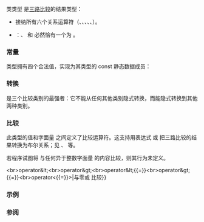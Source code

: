 {{cpp/title|strong_ordering}}
{{cpp/utility/navbar}}
{{ddcl|since=c++20|header=compare|1=
class strong_ordering;
}}

类类型 {{tt|std::strong_ordering}} 是[[cpp/language/operator_comparison#三路比较|三路比较]]的结果类型：
* 接纳所有六个关系运算符（{{tt|1===}}、{{tt|1=!=}}、{{tt|&lt;}}、{{tt|1=&lt;=}}、{{tt|&gt;}}、{{tt|1=&gt;=}}）。
{{cpp/utility/compare/substitutable|yes}}
* {{enwiki|Connected relation|不允许不可比较值}}：{{c|a &lt; b}}、{{c|1=a == b}} 和 {{c|a &gt; b}} 必然恰有一个为 {{c|true}}。

===常量===
{{tt|std::strong_ordering}} 类型拥有四个合法值，实现为其类型的 const 静态数据成员：
{{dsc begin}}
{{dsc hitem|名称|定义}}
{{dsc mem sconst|{{dsc small|{{c/core|inline constexpr std::strong_ordering}}}} less|nolink=true|合法值，指示小于（先序）关系}}
{{dsc mem sconst|{{dsc small|{{c/core|inline constexpr std::strong_ordering}}}} equivalent|nolink=true|合法值，指示等价（既非先序亦非后序），等于 {{tt|equal}}}}
{{dsc mem sconst|{{dsc small|{{c/core|inline constexpr std::strong_ordering}}}} equal|nolink=true|合法值，指示等价（既非先序亦非后序），等于 {{tt|equivalent}}}}
{{dsc mem sconst|{{dsc small|{{c/core|inline constexpr std::strong_ordering}}}} greater|nolink=true|合法值，指示大于（后序）关系}}
{{dsc end}}

===转换===
{{tt|std::strong_ordering}} 是三个比较类别的最强者：它不能从任何其他类别隐式转换，而能隐式转换到其他两种类别。

{{dsc begin}}
{{dsc mem fun|cpp/utility/compare/strong_ordering|inlinemem=true|title=operator partial_ordering|到 {{lc|std::partial_ordering}} 的隐式转换}}
{{dsc end}}

{{member|{{small|std::strong_ordering::}}operator partial_ordering|2=
{{ddcl|1=
constexpr operator partial_ordering() const noexcept;
}}

===返回值===
若 {{tt|v}} 为 {{tt|less}} 则为 {{lc|std::partial_ordering::less}}，若 {{tt|v}} 为 {{tt|greater}} 则为 {{lc|std::partial_ordering::greater}}，若 {{tt|v}} 为 {{tt|equal}} 或 {{tt|equivalent}} 则为 {{lc|std::partial_ordering::equivalent}}。
}}

{{dsc begin}}
{{dsc mem fun|cpp/utility/compare/strong_ordering|inlinemem=true|title=operator weak_ordering|到 {{lc|std::weak_ordering}} 的隐式转换}}
{{dsc end}}

{{member|{{small|std::strong_ordering::}}operator weak_ordering|2=
{{ddcl|1=
constexpr operator weak_ordering() const noexcept;
}}

===返回值===
若 {{tt|v}} 为 {{tt|less}} 则为 {{lc|std::weak_ordering::less}}，若 {{tt|v}} 为 {{tt|greater}} 则为 {{lc|std::weak_ordering::greater}}，若 {{tt|v}} 为 {{tt|equal}} 或 {{tt|equivalent}} 则为 {{lc|std::weak_ordering::equivalent}}。
}}

===比较===
此类型的值和字面量 {{c|0}} 之间定义了比较运算符。这支持用表达式 {{c|1=a &lt;=&gt; b == 0}} 或 {{c|1=a &lt;=&gt; b &lt; 0}} 把三路比较的结果转换为布尔关系；见 {{ltt|cpp/utility/compare/named_comparison_functions|std::is_eq}}、{{ltt|cpp/utility/compare/named_comparison_functions|std::is_lt}} 等。

{{cpp/hidden friend|plural=yes|{{tt|std::strong_ordering}}}}

若程序试图将 {{tt|strong_ordering}} 与任何异于整数字面量 {{c|0}} 的内容比较，则其行为未定义。

{{dsc begin}}
{{dsc fun|cpp/utility/compare/strong_ordering|inlinemem=true|title=operator{{==}}&lt;br&gt;operator&amp;lt;&lt;br&gt;operator&amp;gt;&lt;br&gt;operator&amp;lt;{{=}}&lt;br&gt;operator&amp;gt;{{=}}&lt;br&gt;operator&lt;{{=}}&gt;|与零或 {{tt|strong_order}} 比较}}
{{dsc end}}

{{member|1=operator==|2=
{{dcl begin}}
{{dcl|num=1|1=
friend constexpr bool
operator==( strong_ordering v, /* 未指明 */ u ) noexcept;
}}
{{dcl|num=2|1=
friend constexpr bool
operator==( strong_ordering v, strong_ordering w ) noexcept = default;
}}
{{dcl end}}

===参数===
{{par begin}}
{{par|v, w|要检查的 {{tt|std::strong_ordering}} 值}}
{{par|u|未使用的形参，具有接受字面零实参的任何类型}}
{{par end}}

===返回值===
@1@ 若 {{tt|v}} 为 {{tt|equivalent}} 或 {{tt|equal}} 则为 {{c|true}}，若 {{tt|v}} 为 {{tt|less}} 或 {{tt|greater}} 则为 {{c|false}}。
@2@ 若两个形参持有相同值则为 {{c|true}}，否则为 {{c|false}}。注意 {{tt|equal}} 等于 {{tt|equivalent}}。
}}

{{member|1=operator&lt;|2=
{{dcl begin}}
{{dcl|num=1|1=
friend constexpr bool operator&lt;( strong_ordering v, /* 未指明 */ u ) noexcept;
}}
{{dcl|num=2|1=
friend constexpr bool operator&lt;( /* 未指明 */ u, strong_ordering v ) noexcept;
}}
{{dcl end}}

===参数===
{{par begin}}
{{par|v|要检查的 {{tt|std::strong_ordering}} 值}}
{{par|u|未使用的形参，具有接受字面零实参的任何类型}}
{{par end}}

===返回值===
@1@ 若 {{tt|v}} 为 {{tt|less}} 则为 {{c|true}}，若 {{tt|v}} 为 {{tt|greater}}、{{tt|equivalent}} 或 {{tt|equal}} 则为 {{c|false}}。
@2@ 若 {{tt|v}} 为 {{tt|greater}} 则为 {{c|true}}，若 {{tt|v}} 为 {{tt|less}}、{{tt|equivalent}} 或 {{tt|equal}} 则为 {{c|false}}。
}}

{{member|1=operator&lt;=|2=
{{dcl begin}}
{{dcl|num=1|1=
friend constexpr bool operator&lt;=( strong_ordering v, /* 未指明 */ u ) noexcept;
}}
{{dcl|num=2|1=
friend constexpr bool operator&lt;=( /* 未指明 */ u, strong_ordering v ) noexcept;
}}
{{dcl end}}

===参数===
{{par begin}}
{{par|v|要检查的 {{tt|std::strong_ordering}} 值}}
{{par|u|未使用的形参，具有接受字面零实参的任何类型}}
{{par end}}

===返回值===
@1@ 若 {{tt|v}} 为 {{tt|less}}、{{tt|equivalent}} 或 {{tt|equal}} 则为 {{c|true}}，若 {{tt|v}} 为 {{tt|greater}} 则为 {{c|false}}。
@2@ 若 {{tt|v}} 为 {{tt|greater}}、{{tt|equivalent}} 或 {{tt|equal}} 则为 {{c|true}}，若 {{tt|v}} 为 {{tt|less}} 则为 {{c|false}}。
}}

{{member|1=operator&gt;|2=
{{dcl begin}}
{{dcl|num=1|1=
friend constexpr bool operator&gt;( strong_ordering v, /* 未指明 */ u ) noexcept;
}}
{{dcl|num=2|1=
friend constexpr bool operator&gt;( /* 未指明 */ u, strong_ordering v ) noexcept;
}}
{{dcl end}}

===参数===
{{par begin}}
{{par|v|要检查的 {{tt|std::strong_ordering}} 值}}
{{par|u|未使用的形参，具有接受字面零实参的任何类型}}
{{par end}}

===返回值===
@1@ 若 {{tt|v}} 为 {{tt|greater}} 则为 {{c|true}}，若 {{tt|v}} 为 {{tt|less}}、{{tt|equivalent}} 或 {{tt|equal}} 则为 {{c|false}}。
@2@ 若 {{tt|v}} 为 {{tt|less}} 则为 {{c|true}}，若 {{tt|v}} 为 {{tt|greater}}、{{tt|equivalent}} 或 {{tt|equal}} 则为 {{c|false}}。
}}

{{member|1=operator&gt;=|2=
{{dcl begin}}
{{dcl|num=1|1=
friend constexpr bool operator&gt;=( strong_ordering v, /* 未指明 */ u ) noexcept;
}}
{{dcl|num=2|1=
friend constexpr bool operator&gt;=( /* 未指明 */ u, strong_ordering v ) noexcept;
}}
{{dcl end}}

===参数===
{{par begin}}
{{par|v|要检查的 {{tt|std::strong_ordering}} 值}}
{{par|u|未使用的形参，具有接受字面零实参的任何类型}}
{{par end}}

===返回值===
@1@ 若 {{tt|v}} 为 {{tt|greater}}、{{tt|equivalent}} 或 {{tt|equal}} 则为 {{c|true}}，若 {{tt|v}} 为 {{tt|less}} 则为 {{c|false}}。
@2@ 若 {{tt|v}} 为 {{tt|less}}、{{tt|equivalent}} 或 {{tt|equal}} 则为 {{c|true}}，若 {{tt|v}} 为 {{tt|greater}} 则为 {{c|false}}。
}}

{{member|1=operator&lt;=&gt;|2=
{{dcl begin}}
{{dcl|num=1|1=
friend constexpr strong_ordering
operator&lt;=&gt;( strong_ordering v, /* 未指明 */ u ) noexcept;
}}
{{dcl|num=2|1=
friend constexpr strong_ordering
operator&lt;=&gt;( /* 未指明 */ u, strong_ordering v ) noexcept;
}}
{{dcl end}}

===参数===
{{par begin}}
{{par|v|要检查的 {{tt|std::strong_ordering}} 值}}
{{par|u|未使用的形参，具有接受字面零实参的任何类型}}
{{par end}}

===返回值===
@1@ {{c|v}}。
@2@ 若 {{tt|v}} 为 {{tt|less}} 则为 {{c|greater}}，若 {{tt|v}} 为 {{tt|greater}} 则为 {{c|less}}，否则为 {{tt|v}}。
}}

===示例===
{{example
|code=
#include &lt;compare&gt;
#include &lt;iostream&gt;

struct Point
{
    int x{}, y{};

    friend constexpr std::strong_ordering operator&lt;=&gt;(Point lhs, Point rhs)
    {
        if (lhs.x &lt; rhs.x or (lhs.x == rhs.x and lhs.y &lt; rhs.y))
            return std::strong_ordering::less;
        if (lhs.x &gt; rhs.x or (lhs.x == rhs.x and lhs.y &gt; rhs.y))
            return std::strong_ordering::greater;
        return std::strong_ordering::equivalent;
    }

    friend std::ostream&amp; operator&lt;&lt;(std::ostream&amp; os, Point s)
    {
        return os &lt;&lt; '(' &lt;&lt; s.x &lt;&lt; ',' &lt;&lt; s.y &lt;&lt; ')';
    }
};

void print_three_way_comparison(const auto&amp; p, const auto&amp; q)
{
    const auto cmp{p &lt;=&gt; q};
    std::cout &lt;&lt; p
              &lt;&lt; (cmp &lt; 0 ? " &lt;  " : cmp &gt; 0 ? " &gt;  " : " == " ) // 与 0 比较
              &lt;&lt; q &lt;&lt; '\n';
}

void print_two_way_comparison(const auto&amp; p, const auto&amp; q)
{
    std::cout &lt;&lt; p
              &lt;&lt; (p &lt; q ? " &lt;  " : p &gt; q ? " &gt;  " : " == ") // 比较 p 和 q
              &lt;&lt; q &lt;&lt; '\n';
}

int main()
{
    const Point p1{0, 1}, p2{0, 1}, p3{0, 2};

    print_three_way_comparison(p1, p2);
    print_two_way_comparison(p1, p2);

    print_three_way_comparison(p2, p3);
    print_two_way_comparison(p2, p3);

    print_three_way_comparison(p3, p2);
    print_two_way_comparison(p3, p2);
}
|output=
(0,1) == (0,1)
(0,1) == (0,1)
(0,1) &lt;  (0,2)
(0,1) &lt;  (0,2)
(0,2) &gt;  (0,1)
(0,2) &gt;  (0,1)
}}

===参阅===
{{dsc begin}}
{{dsc inc|cpp/utility/compare/dsc weak_ordering}}
{{dsc inc|cpp/utility/compare/dsc partial_ordering}}
{{dsc end}}

{{langlinks|en|es|ja|ru}}